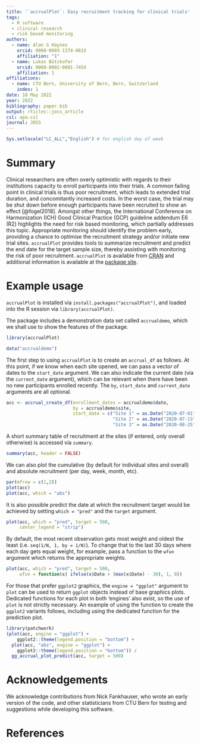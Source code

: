 ```yaml
---
title: '`accrualPlot`: Easy recruitment tracking for clinical trials'
tags:
  - R software
  - clinical research
  - risk based monitoring
authors:
  - name: Alan G Haynes
    orcid: 0000-0003-1374-081X
    affiliation: "1"
  - name: Lukas Bütikofer
    orcid: 0000-0002-0801-745X
    affiliation: 1
affiliations:
  - name: CTU Bern, University of Bern, Bern, Switzerland
    index: 1
date: 10 May 2022
year: 2022
bibliography: paper.bib
output: rticles::joss_article
csl: apa.csl
journal: JOSS
---
```


```r
Sys.setlocale("LC_ALL","English") # for english day of week
```


<!-- A list of the authors of the software and their affiliations, using the correct format (see the example below). -->
<!-- A summary describing the high-level functionality and purpose of the software for a diverse, non-specialist audience. -->
<!-- A Statement of Need section that clearly illustrates the research purpose of the software. -->
<!-- A list of key references, including to other software addressing related needs. Note that the references should include full names of venues, e.g., journals and conferences, not abbreviations only understood in the context of a specific discipline. -->
<!-- Mention (if applicable) a representative set of past or ongoing research projects using the software and recent scholarly publications enabled by it. -->
<!-- Acknowledgement of any financial support. -->


# Summary

Clinical researchers are often overly optimistic with regards to their institutions capacity to enroll participants into their trials. A common failing point in clinical trials is thus poor recruitment, which leads to extended trial duration, and concomitantly increased costs. In the worst case, the trial may be shut down before enough participants have been recruited to show an effect [@fogel2018]. Amongst other things, the International Conference on Harmonization (ICH) Good Clinical Practice (GCP) guideline addendum E6 (R2) highlights the need for risk based monitoring, which partially addresses this topic. Appropriate monitoring should identify the problem early, providing a chance to optimise the recruitment strategy and/or initiate new trial sites. `accrualPlot` provides tools to summarize recruitment and predict the end date for the target sample size, thereby assisting with monitoring the risk of poor recruitment. `accrualPlot` is available from [CRAN](https://CRAN.R-project.org/package=accrualPlot) and additional information is available at the [package site](https://ctu-bern.github.io/accrualPlot/).


<!-- # Citations -->

<!-- Citations to entries in paper.bib should be in -->
<!-- [rMarkdown](http://rmarkdown.rstudio.com/authoring_bibliographies_and_citations.html) -->
<!-- format. -->

<!-- For a quick reference, the following citation commands can be used: -->
<!-- - `@author:2001`  ->  "Author et al. (2001)" -->
<!-- - `[@author:2001]` -> "(Author et al., 2001)" -->
<!-- - `[@author1:2001; @author2:2001]` -> "(Author1 et al., 2001; Author2 et al., 2002)" -->

# Example usage

`accrualPlot` is installed via `install.packages("accrualPlot")`, and loaded into the R session via `library(accrualPlot)`. 

The package includes a demonstration data set called `accrualdemo`, which we shall use to show the features of the package.

```r
library(accrualPlot)
```

```r
data("accrualdemo")
```

The first step to using `accrualPlot` is to create an `accrual_df` as follows. At this point, if we know when each site opened, we can pass a vector of dates to the `start_date` argument. We can also indicate the current date (via the `current_date` argument), which can be relevant when there have been no new participants enrolled recently. The `by`, `start_date` and `current_date` arguments are all optional.

```r
acc <- accrual_create_df(enrollment_dates = accrualdemo$date, 
                         by = accrualdemo$site, 
                         start_date = c("Site 1" = as.Date("2020-07-01"), 
                                        "Site 2" = as.Date("2020-07-13"), 
                                        "Site 3" = as.Date("2020-08-25")))
```

A short summary table of recruitment at the sites (if entered, only overall otherwise) is accessed via `summary`.

```r
summary(acc, header = FALSE)
```

We can also plot the cumulative (by default for individual sites and overall) and absolute recruitment (per day, week, month, etc).

```r
par(mfrow = c(1,2))
plot(acc)
plot(acc, which = "abs")
```

It is also possible predict the date at which the recruitment target would be achieved by setting `which = "pred"` and the `target` argument. 

```r
plot(acc, which = "pred", target = 500, 
     center_legend = "strip")
```

By default, the most recent observation gets most weight and oldest the least (i.e. `seq(1/N, 1, by = 1/N)`). To change that to the last 30 days where each day gets equal weight, for example, pass a function to the `wfun` argument which returns the appropriate weights.

```r
plot(acc, which = "pred", target = 500, 
     wfun = function(x) ifelse(x$Date > (max(x$Date) - 30), 1, 0))
```

For those that prefer `ggplot2` graphics, the `engine = "ggplot"` argument to `plot` can be used to return `ggplot` objects instead of base graphics plots. Dedicated functions for each plot in both 'engines' also exist, so the use of `plot` is not strictly necessary. An example of using the function to create the `ggplot2` variants follows, including using the dedicated function for the prediction plot.

```r
library(patchwork)
(plot(acc, engine = "ggplot") + 
    ggplot2::theme(legend.position = "bottom") +
  plot(acc, "abs", engine = "ggplot") + 
    ggplot2::theme(legend.position = "bottom")) /
  gg_accrual_plot_predict(acc, target = 500)
```


# Acknowledgements

We acknowledge contributions from Nick Fankhauser, who wrote an early version of the code, and other statisticians from CTU Bern for testing and suggestions while developing this software.

# References
